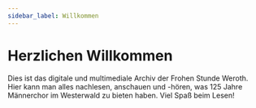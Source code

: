 ```yaml
---
sidebar_label: Willkommen
---
```


# Herzlichen Willkommen

Dies ist das digitale und multimediale Archiv der Frohen Stunde Weroth. Hier kann man alles nachlesen, anschauen und -hören, was 125 Jahre Männerchor im Westerwald zu bieten haben.
Viel Spaß beim Lesen!


